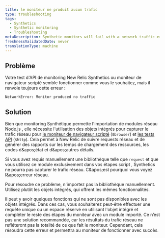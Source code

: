 ```yaml
---
title: le moniteur ne produit aucun trafic
type: troubleshooting
tags:
  - Synthetics
  - Synthetic monitoring
  - Troubleshooting
metaDescription: Synthetic monitors will fail with a network traffic error if you do not use the built-in objects for your script.
freshnessValidatedDate: never
translationType: machine
---
```


## Problème

Votre test d'API de monitoring New Relic Synthetics ou moniteur de navigateur scripté semble fonctionner comme vous le souhaitez, mais il renvoie toujours cette erreur :

`NetworkError: Monitor produced no traffic`

## Solution

Bien que monitoring Synthétique permette l'importation de modules réseau Node.js , elle nécessite l'utilisation des objets intégrés pour capturer le trafic réseau pour [le moniteur de navigateur scripté](/docs/synthetics/new-relic-synthetics/scripting-monitors/writing-scripted-browsers) (`$browser`) et [les tests API](/docs/synthetics/new-relic-synthetics/scripting-monitors/write-api-tests) (`$http`). Cela permet à New Relic de suivre requests réseau et de générer des rapports sur les temps de chargement des ressources, les codes d&amp;apos;état et d&amp;apos;autres détails.

Si vous avez requis manuellement une bibliothèque telle que `request` et que vous utilisez ce module exclusivement dans vos étapes script , Synthetics ne pourra pas capturer le trafic réseau. C&amp;apos;est pourquoi vous voyez l&amp;apos;erreur réseau.

Pour résoudre ce problème, n'importez pas la bibliothèque manuellement. Utilisez plutôt les objets intégrés, qui offrent les mêmes fonctionnalités.

Il peut y avoir quelques fonctions qui ne sont pas disponibles avec les objets intégrés. Dans ces cas, vous souhaiterez peut-être effectuer une requête unique ou un espace réservé en utilisant l'objet intégré et compléter le reste des étapes du moniteur avec un module importé. Ce n’est pas une solution recommandée, car les résultats du trafic réseau ne refléteront pas la totalité de ce que fait le moniteur. Cependant, cela résoudra cette erreur et permettra au moniteur de fonctionner avec succès.